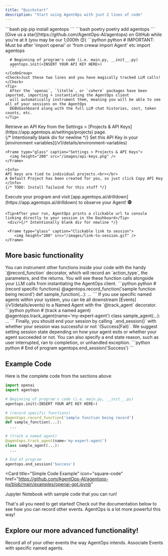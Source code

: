 ```yaml
---
title: "Quickstart"
description: "Start using AgentOps with just 2 lines of code"
---
```


<Steps>
  <Step title="Install the SDK">
    <CodeGroup>
      ```bash pip 
      pip install agentops
      ```
      ```bash poetry
      poetry add agentops
      ```
    </CodeGroup>
    <Check>[Give us a star](https://github.com/AgentOps-AI/agentops) on GitHub while you're at it (you may be our 1,000th 😊)</Check>
  </Step>
  <Step title="Add 2 lines of code">
    <CodeGroup>
      ```python python
      # IMPORTANT: Must be after 'import openai' or 'from crewai import Agent' etc
      import agentops

      # Beginning of program's code (i.e. main.py, __init__.py)
      agentops.init(<INSERT YOUR API KEY HERE>)
      ```
    </CodeGroup>
    <Check>Just these two lines and you have magically tracked LLM calls!</Check>
    <Tip>
      After the `openai`, `litellm`, or `cohere` packages have been imported, importing + instantiating the AgentOps client
      will automatically instrument them, meaning you will be able to see all of your sessions on the AgentOps
      DEBUGashboard along with the full LLM chat histories, cost, token counts, etc.
    </Tip>

  </Step>
  <Step title="Get an API key">
    Retrieve an API Key from the Settings > [Projects & API Keys](https://app.agentops.ai/settings/projects) page.
    <div/>{/* Intentionally blank div for newline */}
    Set this API Key in your [environment variables](/v1/details/environment-variables)

    <Frame type="glass" caption="Settings > Projects & API Keys">
      <img height="200" src="/images/api-keys.png" />
    </Frame>

    <Info>
    API keys are tied to individual projects.<br></br>
    A Default Project has been created for you, so just click Copy API Key
    </Info>
    {/* TODO: Install Tailwind for this stuff */}
  </Step>
  <Step title="Run your agent">
    Execute your program and visit [app.agentops.ai/drilldown](https://app.agentops.ai/drilldown) to observe your Agent! 🕵️

    <Tip>After your run, AgentOps prints a clickable url to console linking directly to your session in the Dashboard</Tip> 
     <div/>{/* Intentionally blank div for newline */}

     <Frame type="glass" caption="Clickable link to session">
        <img height="200" src="/images/link-to-session.gif" />
    </Frame>
  </Step>
</Steps>


## More basic functionality

<CardGroup cols={1}>

<Card icon="code" title="Decorate Functions">
  You can instrument other functions inside your code with the handy `@record_function`
  decorator, which will record an `action_type`, the parameters, and the returns. You
  will see these function calls alongside your LLM calls from instantiating the AgentOps client.
  ```python python
  # (record specific functions)
  @agentops.record_function('sample function being record')
  def sample_function(...):
    ...
```

</Card>
<Card icon="robot" title="Track Agents">
  If you use specific named agents within your system, you can tie all downstream [Events](/v1/details/events) to a
  Named Agent with the `@track_agent` decorator.
  ```python python
  # (track a named agent)
  @agentops.track_agent(name='my-expert-agent')
  class sample_agent(...):
    ...
```

</Card>
<Card icon="stop" title="Ending Your Session">
  Finally, you should end your session by calling `.end_session()` with whether your session 
  was successful or not `(Success|Fail)`. We suggest setting session state depending on how 
  your agent exits or whether your agent succeeded or not. You can also specify a end state reason,
  such as user interrupted, ran to completion, or unhandled exception.
  ```python python
  # End of program
  agentops.end_session('Success')
  ```
</Card>
</CardGroup>


## Example Code

Here is the complete code from the sections above

```python python
import openai
import agentops

# Beginning of program's code (i.e. main.py, __init__.py)
agentops.init(<INSERT YOUR API KEY HERE>)

# (record specific functions)
@agentops.record_function('sample function being record')
def sample_function(...):
  ...

# (track a named agent)
@agentops.track_agent(name='my-expert-agent')
class sample_agent(...):
  ...

# End of program
agentops.end_session('Success')
```

<Card
  title="Simple Code Example"
  icon="square-code"
  href="https://github.com/AgentOps-AI/agentops-py/blob/main/examples/openai-gpt.ipynb"
>
  Jupyter Notebook with sample code that you can run!
</Card>

<Check>
  That's all you need to get started! Check out the documentation below to see how you can record other events. AgentOps is a lot more powerful this way!
</Check>

## Explore our more advanced functionality!

<CardGroup cols={2}>
  <Card
    title="Examples and Video Guides"
    icon="square-code"
    href="/v1/examples"
  >
    Record all of your other events the way AgentOps intends.
  </Card>
  <Card title="Tracking Agents" icon="robot" href="/v1/details/tracking-agents">
    Associate Events with specific named agents.
  </Card>
</CardGroup>
